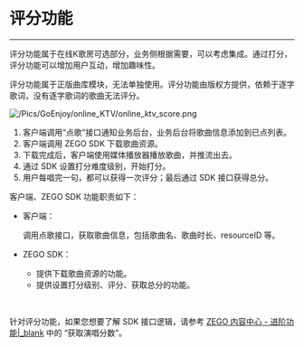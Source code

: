 # 评分功能

---

评分功能属于在线K歌房可选部分，业务侧根据需要，可以考虑集成。通过打分，评分功能可以增加用户互动，增加趣味性。

评分功能属于正版曲库模块，无法单独使用。评分功能由版权方提供，依赖于逐字歌词，没有逐字歌词的歌曲无法评分。


![/Pics/GoEnjoy/online_KTV/online_ktv_score.png](http://doc.oa.zego.im/Pics/GoEnjoy/online_KTV/online_ktv_score.png)

1. 客户端调用“点歌”接口通知业务后台，业务后台将歌曲信息添加到已点列表。
2. 客户端调用 ZEGO SDK 下载歌曲资源。
3. 下载完成后，客户端使用媒体播放器播放歌曲，并推流出去。
4. 通过 SDK 设置打分难度级别，开始打分。
5. 用户每唱完一句，都可以获得一次评分；最后通过 SDK 接口获得总分。

客户端、ZEGO SDK 功能职责如下：

- 客户端：

    调用点歌接口，获取歌曲信息，包括歌曲名、歌曲时长、resourceID 等。

- ZEGO SDK：

    - 提供下载歌曲资源的功能。
    - 提供设置打分级别、评分、获取总分的功能。

<br/>

针对评分功能，如果您想要了解 SDK 接口逻辑，请参考 [ZEGO 内容中心 - 进阶功能\|_blank](!Advanced_features_KTV#5_1) 中的 “获取演唱分数”。
